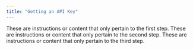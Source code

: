 ```yaml
---
title: "Getting an API Key"
---
```


<Steps>
  <Step title="Create an Etherscan Account">
    These are instructions or content that only pertain to the first step.
  </Step>
  <Step title="Navigate to the API Dashboard">
    These are instructions or content that only pertain to the second step.
  </Step>
  <Step title="Make your First Request">
    These are instructions or content that only pertain to the third step.
  </Step>
</Steps>
